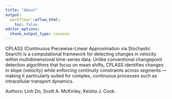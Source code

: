 ```yaml
---
title: "About"
output:
  workflowr::wflow_html:
    toc: false
editor_options:
  chunk_output_type: console
---
```


CPLASS (Continuous Piecewise-Linear Approximation via Stochastic Search) is a computational framework for detecting changes in velocity within multidimensional time-series data.
Unlike conventional changepoint detection algorithms that focus on mean shifts, CPLASS identifies changes in slope (velocity) while enforcing continuity constraints across segments — making it particularly suited for complex, continuous processes such as intracellular transport dynamics.

Authors: Linh Do, Scott A. McKinley, Keisha J. Cook.
